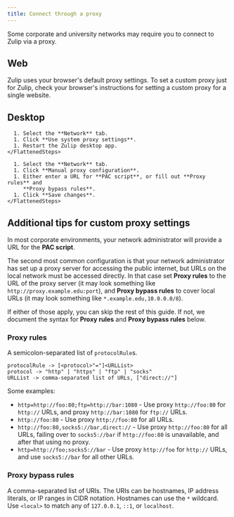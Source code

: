 ```yaml
---
title: Connect through a proxy
---
```




Some corporate and university networks may require you to connect to Zulip
via a proxy.

## Web

Zulip uses your browser's default proxy settings. To set a custom proxy just
for Zulip, check your browser's instructions for setting a custom proxy for
a single website.

## Desktop

<Tabs>
  <TabItem label="System proxy settings">
    <FlattenedSteps>
      <DesktopSidebarSettingsMenu />

      1. Select the **Network** tab.
      1. Click **Use system proxy settings**.
      1. Restart the Zulip desktop app.
    </FlattenedSteps>
  </TabItem>

  <TabItem label="Custom proxy settings">
    <FlattenedSteps>
      <DesktopSidebarSettingsMenu />

      1. Select the **Network** tab.
      1. Click **Manual proxy configuration**.
      1. Either enter a URL for **PAC script**, or fill out **Proxy rules** and
         **Proxy bypass rules**.
      1. Click **Save changes**.
    </FlattenedSteps>
  </TabItem>
</Tabs>

## Additional tips for custom proxy settings

In most corporate environments, your network administrator will provide a
URL for the **PAC script**.

The second most common configuration is that your network administrator has
set up a proxy server for accessing the public internet, but URLs on the
local network must be accessed directly. In that case set **Proxy rules** to
the URL of the proxy server (it may look something like
`http://proxy.example.edu:port`), and **Proxy bypass rules** to cover local URLs
(it may look something like `*.example.edu,10.0.0.0/8`).

If either of those apply, you can skip the rest of this guide. If not, we
document the syntax for **Proxy rules** and **Proxy bypass rules** below.

### Proxy rules

A semicolon-separated list of `protocolRule`s.

```
protocolRule -> [<protocol>"="]<URLList>
protocol -> "http" | "https" | "ftp" | "socks"
URLList -> comma-separated list of URLs, ["direct://"]
```

Some examples:

* `http=http://foo:80;ftp=http://bar:1080` - Use proxy `http://foo:80`
  for `http://` URLs, and proxy `http://bar:1080` for `ftp://` URLs.
* `http://foo:80` - Use proxy `http://foo:80` for all URLs.
* `http://foo:80,socks5://bar,direct://` - Use proxy `http://foo:80` for
  all URLs, failing over to `socks5://bar` if `http://foo:80` is
  unavailable, and after that using no proxy.
* `http=http://foo;socks5://bar` -  Use proxy `http://foo` for `http://` URLs,
  and use `socks5://bar` for all other URLs.

### Proxy bypass rules

A comma-separated list of URIs. The URIs can be hostnames, IP address
literals, or IP ranges in CIDR notation. Hostnames can use the `*`
wildcard. Use `<local>` to match any of `127.0.0.1`, `::1`, or `localhost`.
